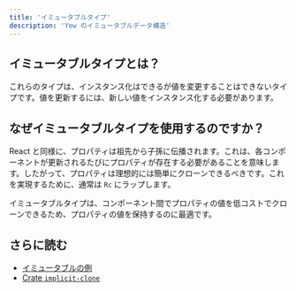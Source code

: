 ```yaml
---
title: 'イミュータブルタイプ'
description: 'Yew のイミュータブルデータ構造'
---
```


## イミュータブルタイプとは？

これらのタイプは、インスタンス化はできるが値を変更することはできないタイプです。値を更新するには、新しい値をインスタンス化する必要があります。

## なぜイミュータブルタイプを使用するのですか？

React と同様に、プロパティは祖先から子孫に伝播されます。これは、各コンポーネントが更新されるたびにプロパティが存在する必要があることを意味します。したがって、プロパティは理想的には簡単にクローンできるべきです。これを実現するために、通常は `Rc` にラップします。

イミュータブルタイプは、コンポーネント間でプロパティの値を低コストでクローンできるため、プロパティの値を保持するのに最適です。

## さらに読む

- [イミュータブルの例](https://github.com/yewstack/yew/tree/master/examples/immutable)
- [Crate `implicit-clone`](https://docs.rs/implicit-clone/)

